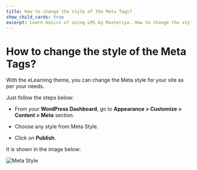 ---
title: How to change the style of the Meta Tags?
show_child_cards: true
excerpt: Learn basics of using LMS by Masteriyo. How to change the style of the Meta Tags.
---

# How to change the style of the Meta Tags?

With the eLearning theme, you can change the Meta style for your site as per your needs.

Just follow the steps below:

- From your **WordPress Dashboard**, go to **Appearance > Customize > Content > Meta** section.

- Choose any style from Meta Style.

- Click on **Publish**.

It is shown in the image below:

![Meta Style](https://user-images.githubusercontent.com/109593521/183580595-f76bc3f6-b2d8-4259-b651-73a8f40994cf.png)

